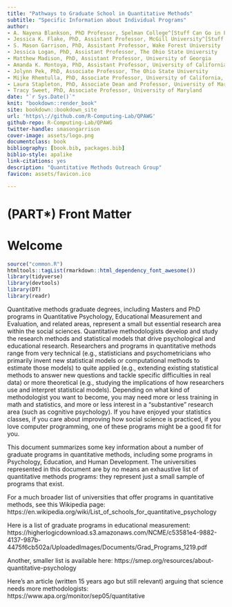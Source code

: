 ```yaml
--- 
title: "Pathways to Graduate School in Quantitative Methods"
subtitle: "Specific Information about Individual Programs"
author: 
- A. Nayena Blankson, PhD Professor, Spelman College^[Stuff Can Go in Footnotes ]
- Jessica K. Flake, PhD, Assistant Professor, McGill University^[Stuff Can Go in Footnotes here also ]
- S. Mason Garrison, PhD, Assistant Professor, Wake Forest University 
- Jessica Logan, PhD, Assistant Professor, The Ohio State University 
- Matthew Madison, PhD, Assistant Professor, University of Georgia
- Amanda K. Montoya, PhD, Assistant Professor, University of California, Los Angeles 
- Jolynn Pek, PhD, Associate Professor, The Ohio State University
- Mijke Rhemtulla, PhD, Associate Professor, University of California, Davis 
- Laura Stapleton, PhD, Associate Dean and Professor, University of Maryland 
- Tracy Sweet, PhD, Associate Professor, University of Maryland
date: "`r Sys.Date()`"
knit: "bookdown::render_book"
site: bookdown::bookdown_site
url: 'https\://github.com/R-Computing-Lab/QPAWG'
github-repo: R-Computing-Lab/QPAWG
twitter-handle: smasongarrison
cover-image: assets/logo.png
documentclass: book
bibliography: [book.bib, packages.bib]
biblio-style: apalike
link-citations: yes
description: "Quantitative Methods Outreach Group"
favicon: assets/favicon.ico

---
```


# (PART\*) Front Matter {-}

# Welcome {-}



```r
source("common.R")
htmltools::tagList(rmarkdown::html_dependency_font_awesome())
library(tidyverse)
library(devtools)
library(DT)
library(readr)

```



Quantitative methods graduate degrees, including Masters and PhD programs in Quantitative Psychology, Educational Measurement and Evaluation, and related areas, represent a small but essential research area within the social sciences. Quantitative methodologists develop and study the research methods and statistical models that drive psychological and educational research. Researchers and programs in quantitative methods range from very technical (e.g., statisticians and psychometricians who primarily invent new statistical models or computational methods to estimate those models) to quite applied (e.g., extending existing statistical methods to answer new questions and tackle specific difficulties in real data) or more theoretical (e.g., studying the implications of how researchers use and interpret statistical models). Depending on what kind of methodologist you want to become, you may need more or less training in math and statistics, and more or less interest in a “substantive” research area (such as cognitive psychology). If you have enjoyed your statistics classes, if you care about improving how social science is practiced, if you love computer programming, one of these programs might be a good fit for you.


This document summarizes some key information about a number of graduate programs in quantitative methods, including some programs in Psychology, Education, and Human Development. The universities represented in this document are by no means an exhaustive list of quantitative methods programs: they represent just a small sample of programs that exist.

For a much broader list of universities that offer programs in quantitative methods, see this Wikipedia page: https://en.wikipedia.org/wiki/List_of_schools_for_quantitative_psychology

Here is a list of graduate programs in educational measurement: https://higherlogicdownload.s3.amazonaws.com/NCME/c53581e4-9882-4137-987b-4475f6cb502a/UploadedImages/Documents/Grad_Programs_1219.pdf

Another, smaller list is available here: https://smep.org/resources/about-quantitative-psychology

Here's an article (written 15 years ago but still relevant) arguing that science needs more methodologists: https://www.apa.org/monitor/sep05/quantitative

